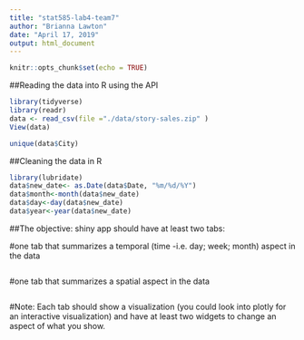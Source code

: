 ```yaml
---
title: "stat585-lab4-team7"
author: "Brianna Lawton"
date: "April 17, 2019"
output: html_document
---
```


```r
knitr::opts_chunk$set(echo = TRUE)
```


##Reading the data into R using the API

```r
library(tidyverse)
library(readr)
data <- read_csv(file ="./data/story-sales.zip" )
View(data)

unique(data$City)

```

##Cleaning the data in R

```r
library(lubridate)
data$new_date<- as.Date(data$Date, "%m/%d/%Y")
data$month<-month(data$new_date)
data$day<-day(data$new_date)
data$year<-year(data$new_date)
```

##The objective: shiny app should have at least two tabs:

#one tab that summarizes a temporal (time -i.e. day; week; month) aspect in the data

```r

```
#one tab that summarizes a spatial aspect in the data

```r

```

#Note: Each tab should show a visualization (you could look into plotly for an interactive visualization) and have at least two widgets to change an aspect of what you show.